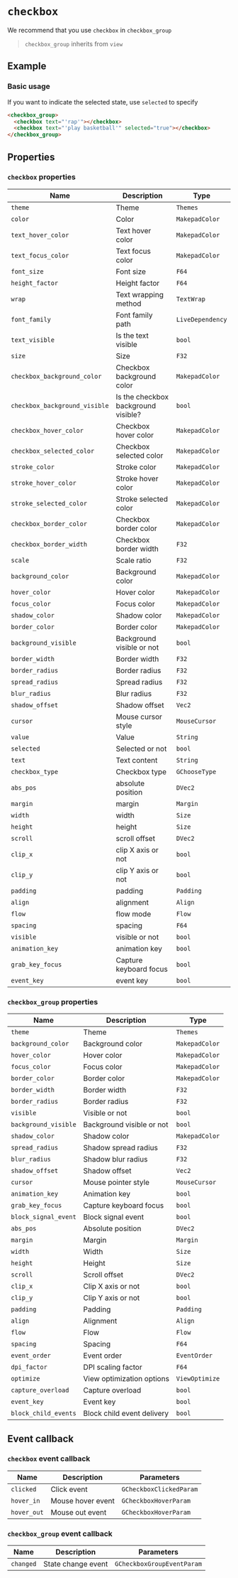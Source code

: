 # `checkbox`

We recommend that you use `checkbox` in `checkbox_group`

> `checkbox_group` inherits from `view`

## Example

### Basic usage

If you want to indicate the selected state, use `selected` to specify

```html
<checkbox_group>
  <checkbox text="'rap'"></checkbox>
  <checkbox text="'play basketball'" selected="true"></checkbox>
</checkbox_group>
```

## Properties

### `checkbox` properties

| Name                          | Description                         | Type             |
| ----------------------------- | ----------------------------------- | ---------------- |
| `theme`                       | Theme                               | `Themes`         |
| `color`                       | Color                               | `MakepadColor`   |
| `text_hover_color`            | Text hover color                    | `MakepadColor`   |
| `text_focus_color`            | Text focus color                    | `MakepadColor`   |
| `font_size`                   | Font size                           | `F64`            |
| `height_factor`               | Height factor                       | `F64`            |
| `wrap`                        | Text wrapping method                | `TextWrap`       |
| `font_family`                 | Font family path                    | `LiveDependency` |
| `text_visible`                | Is the text visible                 | `bool`           |
| `size`                        | Size                                | `F32`            |
| `checkbox_background_color`   | Checkbox background color           | `MakepadColor`   |
| `checkbox_background_visible` | Is the checkbox background visible? | `bool`           |
| `checkbox_hover_color`        | Checkbox hover color                | `MakepadColor`   |
| `checkbox_selected_color`     | Checkbox selected color             | `MakepadColor`   |
| `stroke_color`                | Stroke color                        | `MakepadColor`   |
| `stroke_hover_color`          | Stroke hover color                  | `MakepadColor`   |
| `stroke_selected_color`       | Stroke selected color               | `MakepadColor`   |
| `checkbox_border_color`       | Checkbox border color               | `MakepadColor`   |
| `checkbox_border_width`       | Checkbox border width               | `F32`            |
| `scale`                       | Scale ratio                         | `F32`            |
| `background_color`            | Background color                    | `MakepadColor`   |
| `hover_color`                 | Hover color                         | `MakepadColor`   |
| `focus_color`                 | Focus color                         | `MakepadColor`   |
| `shadow_color`                | Shadow color                        | `MakepadColor`   |
| `border_color`                | Border color                        | `MakepadColor`   |
| `background_visible`          | Background visible or not           | `bool`           |
| `border_width`                | Border width                        | `F32`            |
| `border_radius`               | Border radius                       | `F32`            |
| `spread_radius`               | Spread radius                       | `F32`            |
| `blur_radius`                 | Blur radius                         | `F32`            |
| `shadow_offset`               | Shadow offset                       | `Vec2`           |
| `cursor`                      | Mouse cursor style                  | `MouseCursor`    |
| `value`                       | Value                               | `String`         |
| `selected`                    | Selected or not                     | `bool`           |
| `text`                        | Text content                        | `String`         |
| `checkbox_type`               | Checkbox type                       | `GChooseType`    |
| `abs_pos`                     | absolute position                   | `DVec2`          |
| `margin`                      | margin                              | `Margin`         |
| `width`                       | width                               | `Size`           |
| `height`                      | height                              | `Size`           |
| `scroll`                      | scroll offset                       | `DVec2`          |
| `clip_x`                      | clip X axis or not                  | `bool`           |
| `clip_y`                      | clip Y axis or not                  | `bool`           |
| `padding`                     | padding                             | `Padding`        |
| `align`                       | alignment                           | `Align`          |
| `flow`                        | flow mode                           | `Flow`           |
| `spacing`                     | spacing                             | `F64`            |
| `visible`                     | visible or not                      | `bool`           |
| `animation_key`               | animation key                       | `bool`           |
| `grab_key_focus`              | Capture keyboard focus              | `bool`           |
| `event_key`                   | event key                           | `bool`           |

### `checkbox_group` properties

| Name                 | Description                | Type           |
| -------------------- | -------------------------- | -------------- |
| `theme`              | Theme                      | `Themes`       |
| `background_color`   | Background color           | `MakepadColor` |
| `hover_color`        | Hover color                | `MakepadColor` |
| `focus_color`        | Focus color                | `MakepadColor` |
| `border_color`       | Border color               | `MakepadColor` |
| `border_width`       | Border width               | `F32`          |
| `border_radius`      | Border radius              | `F32`          |
| `visible`            | Visible or not             | `bool`         |
| `background_visible` | Background visible or not  | `bool`         |
| `shadow_color`       | Shadow color               | `MakepadColor` |
| `spread_radius`      | Shadow spread radius       | `F32`          |
| `blur_radius`        | Shadow blur radius         | `F32`          |
| `shadow_offset`      | Shadow offset              | `Vec2`         |
| `cursor`             | Mouse pointer style        | `MouseCursor`  |
| `animation_key`      | Animation key              | `bool`         |
| `grab_key_focus`     | Capture keyboard focus     | `bool`         |
| `block_signal_event` | Block signal event         | `bool`         |
| `abs_pos`            | Absolute position          | `DVec2`        |
| `margin`             | Margin                     | `Margin`       |
| `width`              | Width                      | `Size`         |
| `height`             | Height                     | `Size`         |
| `scroll`             | Scroll offset              | `DVec2`        |
| `clip_x`             | Clip X axis or not         | `bool`         |
| `clip_y`             | Clip Y axis or not         | `bool`         |
| `padding`            | Padding                    | `Padding`      |
| `align`              | Alignment                  | `Align`        |
| `flow`               | Flow                       | `Flow`         |
| `spacing`            | Spacing                    | `F64`          |
| `event_order`        | Event order                | `EventOrder`   |
| `dpi_factor`         | DPI scaling factor         | `F64`          |
| `optimize`           | View optimization options  | `ViewOptimize` |
| `capture_overload`   | Capture overload           | `bool`         |
| `event_key`          | Event key                  | `bool`         |
| `block_child_events` | Block child event delivery | `bool`         |

## Event callback

### `checkbox` event callback

| Name        | Description       | Parameters              |
| ----------- | ----------------- | ----------------------- |
| `clicked`   | Click event       | `GCheckboxClickedParam` |
| `hover_in`  | Mouse hover event | `GCheckboxHoverParam`   |
| `hover_out` | Mouse out event   | `GCheckboxHoverParam`   |

### `checkbox_group` event callback

| Name      | Description        | Parameters                 |
| --------- | ------------------ | -------------------------- |
| `changed` | State change event | `GCheckboxGroupEventParam` |
